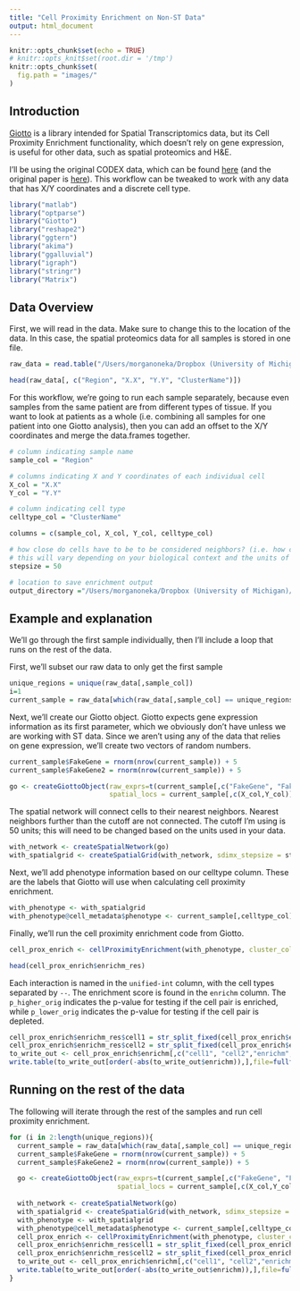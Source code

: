 ```yaml
---
title: "Cell Proximity Enrichment on Non-ST Data"
output: html_document
---
```


```r
knitr::opts_chunk$set(echo = TRUE)
# knitr::opts_knit$set(root.dir = '/tmp')
knitr::opts_chunk$set(
  fig.path = "images/"
)
```

## Introduction

[Giotto](https://rubd.github.io/Giotto_site/index.html) is a library intended for Spatial Transcriptomics data, but its Cell Proximity Enrichment functionality, which doesn't rely on gene expression, is useful for other data, such as spatial proteomics and H&E. 

I'll be using the original CODEX data, which can be found [here](https://data.mendeley.com/datasets/mpjzbtfgfr/1) (and the original paper is [here](https://www.sciencedirect.com/science/article/pii/S0092867420308709#app2)). This workflow can be tweaked to work with any data that has X/Y coordinates and a discrete cell type.


```r
library("matlab")
library("optparse")
library("Giotto")
library("reshape2")
library("ggtern")
library("akima")
library("ggalluvial")
library("igraph")
library("stringr")
library("Matrix")
```

## Data Overview

First, we will read in the data. Make sure to change this to the location of the data. In this case, the spatial proteomics data for all samples is stored in one file. 

```r
raw_data = read.table("/Users/morganoneka/Dropbox (University of Michigan)/from_box/My Stuff/neighborhood_analysis/CODEX_data/data.csv", header=TRUE, sep=",", fill=TRUE, stringsAsFactors=FALSE)
```

```r
head(raw_data[, c("Region", "X.X", "Y.Y", "ClusterName")])
```


For this workflow, we're going to run each sample separately, because even samples from the same patient are from different types of tissue. If you want to look at patients as a whole (i.e. combining all samples for one patient into one Giotto analysis), then you can add an offset to the X/Y coordinates and merge the data.frames together. 

```r

# column indicating sample name
sample_col = "Region"

# columns indicating X and Y coordinates of each individual cell
X_col = "X.X"
Y_col = "Y.Y"

# column indicating cell type
celltype_col = "ClusterName"

columns = c(sample_col, X_col, Y_col, celltype_col)

# how close do cells have to be to be considered neighbors? (i.e. how close to be interacting)
# this will vary depending on your biological context and the units of your data
stepsize = 50 

# location to save enrichment output 
output_directory ="/Users/morganoneka/Dropbox (University of Michigan)/from_box/My Stuff/neighborhood_analysis/CODEX_data/giotto_output/"
```


## Example and explanation
We'll go through the first sample individually, then I'll include a loop that runs on the rest of the data.

First, we'll subset our raw data to only get the first sample
```r
unique_regions = unique(raw_data[,sample_col])
i=1
current_sample = raw_data[which(raw_data[,sample_col] == unique_regions[i]), columns]
```

Next, we'll create our Giotto object. Giotto expects gene expression information as its first parameter, which we obviously don't have unless we are working with ST data. Since we aren't using any of the data that relies on gene expression, we'll create two vectors of random numbers.

```r
current_sample$FakeGene = rnorm(nrow(current_sample)) + 5
current_sample$FakeGene2 = rnorm(nrow(current_sample)) + 5

go <- createGiottoObject(raw_exprs=t(current_sample[,c("FakeGene", "FakeGene2")]), 
                         spatial_locs = current_sample[,c(X_col,Y_col)])


```

The spatial network will connect cells to their nearest neighbors. Nearest neighbors further than the cutoff are not connected. The cutoff I'm using is 50 units; this will need to be changed based on the units used in your data. 
```r
with_network <- createSpatialNetwork(go)
with_spatialgrid <- createSpatialGrid(with_network, sdimx_stepsize = stepsize, sdimy_stepsize = stepsize)
```

Next, we'll add phenotype information based on our celltype column. These are the labels that Giotto will use when calculating cell proximity enrichment.
```r
with_phenotype <- with_spatialgrid
with_phenotype@cell_metadata$phenotype <- current_sample[,celltype_col]
```

Finally, we'll run the cell proximity enrichment code from Giotto.
```r
cell_prox_enrich <- cellProximityEnrichment(with_phenotype, cluster_column="phenotype")

head(cell_prox_enrich$enrichm_res)
```

Each interaction is named in the `unified-int` column, with the cell types separated by ``--``. The enrichment score is found in the `enrichm` column. The `p_higher_orig` indicates the p-value for testing if the cell pair is enriched, while `p_lower_orig` indicates the p-value for testing if the cell pair is depleted.

```r
cell_prox_enrich$enrichm_res$cell1 = str_split_fixed(cell_prox_enrich$enrichm_res$unified_int, "--", 2)[,1]
cell_prox_enrich$enrichm_res$cell2 = str_split_fixed(cell_prox_enrich$enrichm_res$unified_int, "--", 2)[,2]
to_write_out <- cell_prox_enrich$enrichm[,c("cell1", "cell2","enrichm", "p_higher_orig", "p_lower_orig", "PI_value")]
write.table(to_write_out[order(-abs(to_write_out$enrichm)),],file=fullfile(output_directory, paste(unique_regions[i], "interaction_enrichment.txt", sep="")), sep="\t", row.names=FALSE, quote=FALSE)
```

## Running on the rest of the data

The following will iterate through the rest of the samples and run cell proximity enrichment.

```r
for (i in 2:length(unique_regions)){
  current_sample = raw_data[which(raw_data[,sample_col] == unique_regions[i]), columns]
  current_sample$FakeGene = rnorm(nrow(current_sample)) + 5
  current_sample$FakeGene2 = rnorm(nrow(current_sample)) + 5

  go <- createGiottoObject(raw_exprs=t(current_sample[,c("FakeGene", "FakeGene2")]),
                           spatial_locs = current_sample[,c(X_col,Y_col)])
  
  with_network <- createSpatialNetwork(go)
  with_spatialgrid <- createSpatialGrid(with_network, sdimx_stepsize = stepsize, sdimy_stepsize = stepsize)
  with_phenotype <- with_spatialgrid
  with_phenotype@cell_metadata$phenotype <- current_sample[,celltype_col]
  cell_prox_enrich <- cellProximityEnrichment(with_phenotype, cluster_column="phenotype")
  cell_prox_enrich$enrichm_res$cell1 = str_split_fixed(cell_prox_enrich$enrichm_res$unified_int, "--", 2)[,1]
  cell_prox_enrich$enrichm_res$cell2 = str_split_fixed(cell_prox_enrich$enrichm_res$unified_int, "--", 2)[,2]
  to_write_out <- cell_prox_enrich$enrichm[,c("cell1", "cell2","enrichm", "p_higher_orig", "p_lower_orig", "PI_value")]
  write.table(to_write_out[order(-abs(to_write_out$enrichm)),],file=fullfile(output_directory, paste(unique_regions[i], "interaction_enrichment.txt", sep="")), sep="\t", row.names=FALSE, quote=FALSE)
}


```


